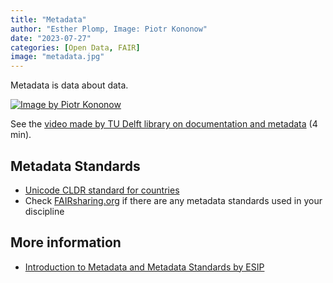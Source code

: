 ```yaml
---
title: "Metadata"
author: "Esther Plomp, Image: Piotr Kononow"
date: "2023-07-27"
categories: [Open Data, FAIR]
image: "metadata.jpg"
---
```


Metadata is data about data.

[![Image by Piotr Kononow](https://pbs.twimg.com/media/FTLi4U2WIAAQdC9.png){fig-alt="An image with three bottles with coloured substances and labels. The content of the bottles is the data, and the labels are the metadata. This is helpful information if you want to distinguish between a bottle with labels that say: Juice, Oil and a skull."}](https://twitter.com/aabella/status/1527533226574680064)

See the [video made by TU Delft library on documentation and metadata](https://tu-delft-library.github.io/rdm101-book/modules/module3.html?highlight=metadata#documentation-and-metadata) (4 min).

## Metadata Standards

-   [Unicode CLDR standard for countries](https://github.com/unicode-org/cldr-json/tree/main)
-   Check [FAIRsharing.org](https://fairsharing.org/) if there are any metadata standards used in your discipline

## More information

-   [Introduction to Metadata and Metadata Standards by ESIP](https://commons.esipfed.org/node/1422)
